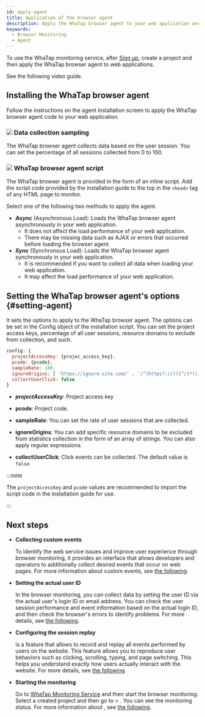 ```yaml
---
id: apply-agent
title: Application of the browser agent
description: Apply the WhaTap browser agent to your web application and start the browser monitoring.
keywords:
  - Browser Monitoring
  - Agent
---
```



To use the WhaTap monitoring service, after [Sign up](https://www.whatap.io/en/signup/), create a project and then apply the WhaTap browser agent to web applications.

See the following video guide.

<Youtube ko='gZ5A40G2u2A' en='z0-WMAEQo30' ja='z0-WMAEQo30' />


<Createprojectv2 />


<Accesskey />

## Installing the WhaTap browser agent

Follow the instructions on the agent installation screen to apply the WhaTap browser agent code to your web application.

<ImgLang img='rum-apply-agent.png' desc='WhaTap Browser Agent Installation' />

### ![](/img/number-01.png) Data collection sampling

The WhaTap browser agent collects data based on the user session. You can set the percentage of all sessions collected from 0 to 100.

### ![](/img/number-02.png) WhaTap browser agent script

The WhaTap browser agent is provided in the form of an inline script. Add the script code provided by the installation guide to the top in the `<head>` tag of any HTML page to monitor.

Select one of the following two methods to apply the agent.

- **_Async_** (Asynchronous Load): Loads the WhaTap browser agent asynchronously in your web application. 
  - It does not affect the load performance of your web application. 
  - There may be missing data such as AJAX or errors that occurred before loading the browser agent.
- **_Sync_** (Synchronous Load): Loads the WhaTap browser agent synchronously in your web application.
  - It is recommended if you want to collect all data when loading your web application. 
  - It may affect the load performance of your web application.

## Setting the WhaTap browser agent's options {#setting-agent}

It sets the options to apply to the WhaTap browser agent. The options can be set in the Config object of the installation script. You can set the project access keys, percentage of all user sessions, resource domains to exclude from collection, and such.

```javascript title='config example' showLineNumbers
config: {
  projectAccessKey: {projec_access_key},
  pcode: {pcode},
  sampleRate: 100,
  ignoreOrigins: [ 'https://ignore-site.com/' , '/^(https?://)([^/]*)(ignore-site.io)(/)(.*)/i' ],
  collectUserClick: false
}
```

- **_projectAccessKey_**: Project access key

- **pcode**: Project code.

- **sampleRate**: You can set the rate of user sessions that are collected.

- **ignoreOrigins**: You can add specific resource domains to be excluded from statistics collection in the form of an array of strings. You can also apply regular expressions.

- **collectUserClick**: Click events can be collected. The default value is `false`.

:::note

The `projectAccessKey` and `pcode` values are recommended to import the script code in the installation guide for use.

:::

## Next steps

- **Collecting custom events**

  To identify the web service issues and improve user experience through browser monitoring, it provides an interface that allows developers and operators to additionally collect desired events that occur on web pages. For more information about custom events, see [the following](collect-custom-events).

- **Setting the actual user ID**

  In the browser monitoring, you can collect data by setting the user ID via the actual user's login ID or email address. You can check the user session performance and event information based on the actual login ID, and then check the browser's errors to identify problems. For more details, see [the following](set-real-user-id).

- **Configuring the session replay**

  <Cmdname sid="TTL08103" className="uitext" /> is a feature that allows to record and replay all events performed by users on the website. This feature allows you to reproduce user behaviors such as clicking, scrolling, typing, and page switching. This helps you understand exactly how users actually interact with the website. For more details, see [the following](session-replay).

- **Starting the monitoring**

  Go to [WhaTap Monitoring Service](https://service.whatap.io) and then start the browser monitoring. Select a created project and then go to <Cmdname sid="side_dashboard" className="uitext" /> &gt; <Cmdname sid="side_rumDashboard" className="uitext" />. You can see the monitoring status. For more information about <Cmdname sid="side_rumDashboard" className="uitext" />, see [the following](dashboard).
